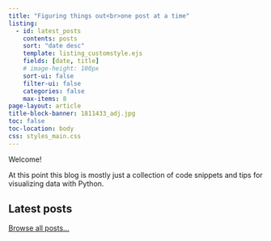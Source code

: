 ```yaml
---
title: "Figuring things out<br>one post at a time"
listing:
  - id: latest_posts
    contents: posts
    sort: "date desc"
    template: listing_customstyle.ejs
    fields: [date, title]
    # image-height: 100px
    sort-ui: false
    filter-ui: false
    categories: false
    max-items: 8
page-layout: article
title-block-banner: 1811433_adj.jpg
toc: false
toc-location: body
css: styles_main.css
---
```


:::{.column-page}
:::


Welcome! 

At this point this blog is mostly just a collection of code snippets and tips for visualizing data with Python. 


## Latest posts

::: {#latest_posts}
:::

<div class="view_all">[Browse all posts...](all_posts_categorized.qmd)</div>

<!-- ## Tutorials and projects  -->

